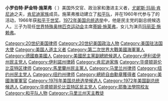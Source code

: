 '''小罗伯特·萨金特·施莱弗'''（{{lang-en|Robert Sargent Shriver Jr.}}  {{bd|1915年|11月9日|2011年|1月18日}}）美国外交官、政治家和激进主义者，[[尤妮斯·玛丽·肯尼迪|尤妮斯·玛丽·肯尼迪]]之夫，[[肯尼迪家族|肯尼迪家族]]成员。施莱弗推动建立了[[和平队|和平队]]，并在1960年代参与了{{le|向贫困宣战|War on poverty}}的活动，1966年获[[和平于世奖|和平于世奖]]。[[1972年美国总统选举|1972年美国总统选举]]中，他是民主党的副总统候选人。三子为现任[[世界特殊奥林匹克运动会|世界特殊奥林匹克运动会]]主席[[蒂姆·施莱弗|蒂姆·施莱弗]]，女儿为演员[[玛丽亚·施赖弗|玛丽亚·施赖弗]]。

{{DEFAULTSORT: Shriver, S}}
[[Category:20世纪美国律师|Category:20世纪美国律师]]
[[Category:20世纪美国政治人物|Category:20世纪美国政治人物]]
[[Category:美国驻法国大使|Category:美国驻法国大使]]
[[Category:美国人道主义者|Category:美国人道主义者]]
[[Category:第二次世界大戰美國海軍軍人|Category:第二次世界大戰美國海軍軍人]]
[[Category:德國裔美國人|Category:德國裔美國人]]
[[Category:美國民主黨副總統候選人|Category:美國民主黨副總統候選人]]
[[Category:伊利诺伊州民主党人|Category:伊利诺伊州民主党人]]
[[Category:伊利諾州律師|Category:伊利諾州律師]]
[[Category:肯尼迪家族|Category:肯尼迪家族]]
[[Category:华盛顿哥伦比亚特区律师|Category:华盛顿哥伦比亚特区律师]]
[[Category:馬里蘭州民主黨人|Category:馬里蘭州民主黨人]]
[[Category:马里兰州律师|Category:马里兰州律师]]
[[Category:纽约州民主党人|Category:纽约州民主党人]]
[[Category:纽约州律师|Category:纽约州律师]]
[[Category:總統自由勳章獲得者|Category:總統自由勳章獲得者]]
[[Category:美國海軍軍官|Category:美國海軍軍官]]
[[Category:1976年美国总统选举候选人|Category:1976年美国总统选举候选人]]
[[Category:1972年美国副总统候选人|Category:1972年美国副总统候选人]]
[[Category:华盛顿哥伦比亚特区民主党人|Category:华盛顿哥伦比亚特区民主党人]]
[[Category:耶魯法學院校友|Category:耶魯法學院校友]]
[[Category:和平队人物|Category:和平队人物]]
[[Category:马里兰州天主教徒|Category:马里兰州天主教徒]]